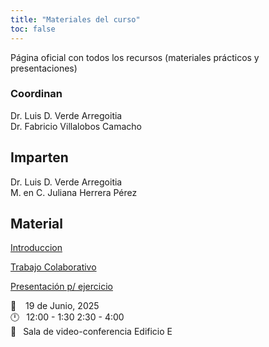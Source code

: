 ```yaml
---
title: "Materiales del curso"
toc: false
---
```


Página oficial con todos los recursos (materiales prácticos y presentaciones)

### Coordinan

Dr. Luis D. Verde Arregoitia\
Dr. Fabricio Villalobos Camacho

## Imparten

Dr. Luis D. Verde Arregoitia\
M. en C. Juliana Herrera Pérez

## Material

[Introduccion](ppts/gitclass.qmd){.external target="_blank"}

[Trabajo Colaborativo](ppts/collabLD.qmd){.external target="_blank"}

[Presentación p/ ejercicio](ppts/maevo2025.qmd){.external target="_blank"}


[📆   19 de Junio, 2025]{.code}\
[🕛  12:00 - 1:30 2:30 - 4:00]{.code}\
[🏨  Sala de video-conferencia Edificio E]{.code}\
